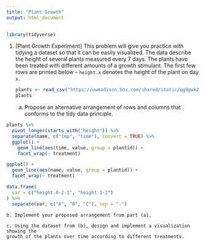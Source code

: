 ```yaml
---
title: "Plant Growth"
output: html_document
---
```


```r
library(tidyverse)
```

1. [Plant Growth Experiment] This problem will give you practice with tidying a
dataset so that it can be easily visualized. The data describe the height of
several plants measured every 7 days. The plants have been treated with
different amounts of a growth stimulant. The first few rows are printed below --
`height.x` denotes the height of the plant on day `x`.
    
    ```r
    plants <- read_csv("https://uwmadison.box.com/shared/static/qg9gwk2ldjdtcmmmiropcunf34ddonya.csv")
    plants
    ```
    
    a. Propose an alternative arrangement of rows and columns that conforms to the
    tidy data principle.
    
```r
plants %>%
  pivot_longer(starts_with("height")) %>%
  separate(name, c("tmp", "time"), convert = TRUE) %>%
  ggplot() +
    geom_line(aes(time, value, group = plantid)) +
    facet_wrap(~ treatment)
```


```r
ggplot() +
  geom_line(aes(name, value, group = plantid)) +
  facet_wrap(~ treatment)
```

    
```r
data.frame(
  var = c("height.0-2-1", "height.1-2")
) %>%
  separate(var, c("A", "B", "C"), sep = "-")
```

    
    b. Implement your proposed arrangement from part (a).
    
    c. Using the dataset from (b), design and implement a visualization showing the
    growth of the plants over time according to different treatments.